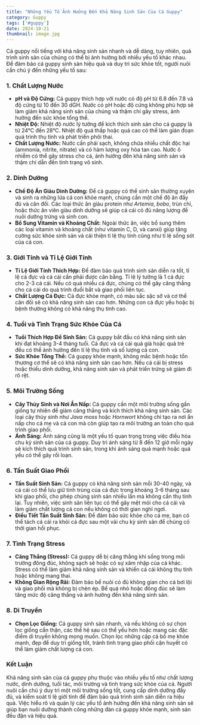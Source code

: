 ```yaml
---
title: "Những Yếu Tố Ảnh Hưởng Đến Khả Năng Sinh Sản Của Cá Guppy"
category: Guppy
tags: ['#guppy']
date: 2024-10-21
thumbnail: image.jpg
---
```


Cá guppy nổi tiếng với khả năng sinh sản nhanh và dễ dàng, tuy nhiên, quá trình sinh sản của chúng có thể bị ảnh hưởng bởi nhiều yếu tố khác nhau. Để đảm bảo cá guppy sinh sản hiệu quả và duy trì sức khỏe tốt, người nuôi cần chú ý đến những yếu tố sau:

### 1. **Chất Lượng Nước**
- **pH và Độ Cứng:** Cá guppy thích hợp với nước có độ pH từ 6.8 đến 7.8 và độ cứng từ 10 đến 30 dGH. Nước có pH hoặc độ cứng không phù hợp sẽ làm giảm khả năng sinh sản của chúng và thậm chí gây stress, ảnh hưởng đến sức khỏe tổng thể.
- **Nhiệt Độ:** Nhiệt độ nước lý tưởng để kích thích sinh sản cho cá guppy là từ 24°C đến 28°C. Nhiệt độ quá thấp hoặc quá cao có thể làm gián đoạn quá trình thụ tinh và phát triển phôi thai.
- **Chất Lượng Nước:** Nước cần phải sạch, không chứa nhiều chất độc hại (ammonia, nitrite, nitrate) và có hàm lượng oxy hòa tan cao. Nước ô nhiễm có thể gây stress cho cá, ảnh hưởng đến khả năng sinh sản và thậm chí dẫn đến tình trạng vô sinh.

### 2. **Dinh Dưỡng**
- **Chế Độ Ăn Giàu Dinh Dưỡng:** Để cá guppy có thể sinh sản thường xuyên và sinh ra những lứa cá con khỏe mạnh, chúng cần một chế độ ăn đầy đủ và cân đối. Các loại thức ăn giàu protein như *Artemia*, *bobo*, trùn chỉ, hoặc thức ăn viên giàu dinh dưỡng sẽ giúp cá cái có đủ năng lượng để nuôi dưỡng trứng và sinh con.
- **Bổ Sung Vitamin và Khoáng Chất:** Ngoài thức ăn, việc bổ sung thêm các loại vitamin và khoáng chất (như vitamin C, D, và canxi) giúp tăng cường sức khỏe sinh sản và cải thiện tỉ lệ thụ tinh cũng như tỉ lệ sống sót của cá con.

### 3. **Giới Tính và Tỉ Lệ Giới Tính**
- **Tỉ Lệ Giới Tính Thích Hợp:** Để đảm bảo quá trình sinh sản diễn ra tốt, tỉ lệ cá đực và cá cái cần phải được cân bằng. Tỉ lệ lý tưởng là 1 cá đực cho 2-3 cá cái. Nếu có quá nhiều cá đực, chúng có thể gây căng thẳng cho cá cái do quá trình đuổi bắt và giao phối liên tục.
- **Chất Lượng Cá Đực:** Cá đực khỏe mạnh, có màu sắc sặc sỡ và cơ thể cân đối sẽ có khả năng sinh sản cao hơn. Những con cá đực yếu hoặc bị bệnh thường không có khả năng thụ tinh cao.

### 4. **Tuổi và Tình Trạng Sức Khỏe Của Cá**
- **Tuổi Thích Hợp Để Sinh Sản:** Cá guppy bắt đầu có khả năng sinh sản khi đạt khoảng 3-4 tháng tuổi. Cá đực và cá cái quá già hoặc quá trẻ đều có thể ảnh hưởng đến tỉ lệ thụ tinh và số lượng cá con.
- **Sức Khỏe Tổng Thể:** Cá guppy khỏe mạnh, không mắc bệnh hoặc tổn thương cơ thể sẽ có khả năng sinh sản cao hơn. Nếu cá cái bị stress hoặc thiếu dinh dưỡng, khả năng sinh sản và phát triển trứng sẽ giảm đi rõ rệt.

### 5. **Môi Trường Sống**
- **Cây Thủy Sinh và Nơi Ẩn Nấp:** Cá guppy cần một môi trường sống gần giống tự nhiên để giảm căng thẳng và kích thích khả năng sinh sản. Các loại cây thủy sinh như *Java moss* hoặc *Hornwort* không chỉ tạo ra nơi ẩn nấp cho cá mẹ và cá con mà còn giúp tạo ra môi trường an toàn cho quá trình giao phối.
- **Ánh Sáng:** Ánh sáng cũng là một yếu tố quan trọng trong việc điều hòa chu kỳ sinh sản của cá guppy. Duy trì ánh sáng từ 8 đến 12 giờ mỗi ngày sẽ kích thích quá trình sinh sản, trong khi ánh sáng quá mạnh hoặc quá yếu có thể gây rối loạn.

### 6. **Tần Suất Giao Phối**
- **Tần Suất Sinh Sản:** Cá guppy có khả năng sinh sản mỗi 30-40 ngày, và cá cái có thể lưu giữ tinh trùng của cá đực trong khoảng 3-6 tháng sau khi giao phối, cho phép chúng sinh sản nhiều lần mà không cần thụ tinh lại. Tuy nhiên, việc sinh sản liên tục có thể gây mệt mỏi cho cá cái và làm giảm chất lượng cá con nếu không có thời gian nghỉ ngơi.
- **Điều Tiết Tần Suất Sinh Sản:** Để đảm bảo sức khỏe cho cá mẹ, bạn có thể tách cá cái ra khỏi cá đực sau một vài chu kỳ sinh sản để chúng có thời gian hồi phục.

### 7. **Tình Trạng Stress**
- **Căng Thẳng (Stress):** Cá guppy dễ bị căng thẳng khi sống trong môi trường đông đúc, không sạch sẽ hoặc có sự xâm nhập của cá khác. Stress có thể làm giảm khả năng sinh sản và khiến cá cái không thụ tinh hoặc không mang thai.
- **Không Gian Rộng Rãi:** Đảm bảo bể nuôi có đủ không gian cho cá bơi lội và giao phối mà không bị chèn ép. Bể quá nhỏ hoặc đông đúc sẽ làm tăng mức độ căng thẳng và ảnh hưởng đến khả năng sinh sản.

### 8. **Di Truyền**
- **Chọn Lọc Giống:** Cá guppy sinh sản nhanh, và nếu không có sự chọn lọc giống cẩn thận, các thế hệ sau có thể yếu hơn hoặc mang các đặc điểm di truyền không mong muốn. Chọn lọc những cặp cá bố mẹ khỏe mạnh, đẹp để duy trì giống tốt, tránh tình trạng giao phối cận huyết có thể làm giảm chất lượng cá con.

### Kết Luận

Khả năng sinh sản của cá guppy phụ thuộc vào nhiều yếu tố như chất lượng nước, dinh dưỡng, tuổi tác, môi trường và tình trạng sức khỏe của cá. Người nuôi cần chú ý duy trì một môi trường sống tốt, cung cấp dinh dưỡng đầy đủ, và kiểm soát tỉ lệ giới tính để đảm bảo quá trình sinh sản diễn ra hiệu quả. Việc hiểu rõ và quản lý các yếu tố ảnh hưởng đến khả năng sinh sản sẽ giúp bạn nuôi dưỡng thành công những đàn cá guppy khỏe mạnh, sinh sản đều đặn và hiệu quả.